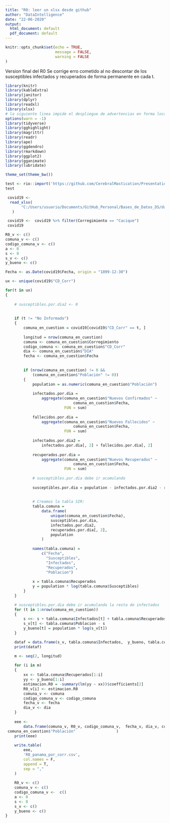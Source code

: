 ```yaml
---
title: "R0: leer un xlsx desde github"
author: "DataIntelligence"
date: "22-06-2020"
output:
  html_document: default
  pdf_document: default
---
```


```r
knitr::opts_chunk$set(echo = TRUE,
                      message = FALSE,
                      warning = FALSE
)
```
Version final del R0
Se corrige erro cometido al no descontar de los susceptibles infectados y recuperados de forma permanente en cada t.
```r
library(knitr)
library(kableExtra)
library(janitor)
library(dplyr)
library(readxl)
library(xlsx)
# la siguiente linea impide el despliegue de advertencias en forma local:
options(warn = -1)
library(tidyverse)
library(gghighlight)
library(magrittr)
library(readr)
library(ape)
library(ggdendro)
library(rmarkdown)
library(ggplot2)
library(gganimate)
library(lubridate)

theme_set(theme_bw()) 
```

```r
test <- rio::import('https://github.com/CerebralMastication/Presentations/raw/master/test.xlsx')
test
```



```r

 covid19 <-
  read_xlsx(
       "C:/Users/usuario/Documents/GitHub_Personal/Bases_de_Datos_DS/data_madre_r0_panama_27_07_20_2.xlsx"
   )

 covid19 <-  covid19 %>% filter(Corregimiento == "Cacique")
 covid19

R0_v <- c()
comuna_v <- c()
codigo_comuna_v <- c()
a <- 0
s <- 0
s_v <- c()
y_bueno <- c()

Fecha <- as.Date(covid19$Fecha, origin = "1899-12-30")

```


```r

ux <- unique(covid19$"CD_Corr")

for(t in ux)
{
    
    # susceptibles.por.dia2 <- 0
    
    
    if (t != "No Informado")
    {
        comuna_en_cuestion = covid19[covid19$"CD_Corr" == t, ]
        
        longitud = nrow(comuna_en_cuestion)
        comuna <- comuna_en_cuestion$Corregimiento
        codigo_comuna <- comuna_en_cuestion$"CD_Corr"
        dia <- comuna_en_cuestion$"DIA"
        fecha <- comuna_en_cuestion$Fecha
        
        
        if (nrow(comuna_en_cuestion) != 0 &&
            (comuna_en_cuestion$"Población" != 0))
        {
            population = as.numeric(comuna_en_cuestion$"Población")
            
            infectados.por.dia =
                aggregate(comuna_en_cuestion$"Nuevos Confirmados" ~
                              comuna_en_cuestion$Fecha,
                          FUN = sum)
            
            fallecidos.por.dia =
                aggregate(comuna_en_cuestion$"Nuevos Fallecidos" ~
                              comuna_en_cuestion$Fecha,
                          FUN = sum)
            
            infectados.por.dia2 =
                infectados.por.dia[, 2] + fallecidos.por.dia[, 2]
            
            recuperados.por.dia =
                aggregate(comuna_en_cuestion$"Nuevos Recuperados" ~
                              comuna_en_cuestion$Fecha,
                          FUN = sum)
            
            # susceptibles.por.dia debe ir acumulando
            
            susceptibles.por.dia = population - infectados.por.dia2 - recuperados.por.dia[, 2]
            
            
            # Creamos la tabla SIR:
            tabla.comuna =
                data.frame(
                    unique(comuna_en_cuestion$Fecha),
                    susceptibles.por.dia,
                    infectados.por.dia2,
                    recuperados.por.dia[, 2],
                    population
                )
            
            names(tabla.comuna) =
                c("Fecha",
                  "Susceptibles",
                  "Infectados",
                  "Recuperados",
                  "Poblacion")
            
            x = tabla.comuna$Recuperados
            y = population * log(tabla.comuna$Susceptibles)
        }
    }

    # susceptibles.por.dia debe ir acumulando la resta de infectados
    for (t in 1:nrow(comuna_en_cuestion))
    {
        s <<- s + tabla.comuna$Infectados[t] + tabla.comuna$Recuperados[t]
        s_v[t] <- tabla.comuna$Poblacion - s
        y_bueno[t] = population * log(s_v[t])
    }

    dataf = data.frame(s_v, tabla.comuna$Infectados,  y_bueno, tabla.comuna$Recuperados)
    print(dataf)

    m <- seq(2, longitud)
    
    for (i in m)
    {
        xx <- tabla.comuna$Recuperados[1:i]
        yy <- y_bueno[1:i]
        estimacion.R0 = -summary(lm(yy ~ xx))$coefficients[2]
        R0_v[i] <- estimacion.R0
        comuna_v <- comuna
        codigo_comuna_v <- codigo_comuna
        fecha_v <- fecha
        dia_v <- dia
    }
    
    eee <-
        data.frame(comuna_v, R0_v, codigo_comuna_v,  fecha_v, dia_v, comuna_en_cuestion$"Nuevos Confirmados", comuna_en_cuestion$"Nuevos Fallecidos", comuna_en_cuestion$"Nuevos Recuperados", 
 comuna_en_cuestion$"Población"                  )
    print(eee)
    
    write.table(
        eee,
        'R0_panama_por_corr.csv',
        col.names = F,
        append = T,
        sep = ","
    )
    
    R0_v <- c()
    comuna_v <- c()
    codigo_comuna_v <-  c()
    a <- 0
    s <- 0
    s_v <- c()
    y_bueno <- c()
}

```
